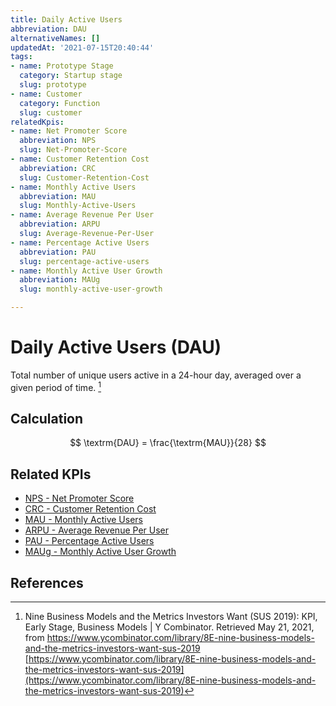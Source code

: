 ```yaml
---
title: Daily Active Users
abbreviation: DAU
alternativeNames: []
updatedAt: '2021-07-15T20:40:44'
tags:
- name: Prototype Stage
  category: Startup stage
  slug: prototype
- name: Customer
  category: Function
  slug: customer
relatedKpis:
- name: Net Promoter Score
  abbreviation: NPS
  slug: Net-Promoter-Score
- name: Customer Retention Cost
  abbreviation: CRC
  slug: Customer-Retention-Cost
- name: Monthly Active Users
  abbreviation: MAU
  slug: Monthly-Active-Users
- name: Average Revenue Per User
  abbreviation: ARPU
  slug: Average-Revenue-Per-User
- name: Percentage Active Users
  abbreviation: PAU
  slug: percentage-active-users
- name: Monthly Active User Growth
  abbreviation: MAUg
  slug: monthly-active-user-growth

---
```


# Daily Active Users (DAU)

Total number of unique users active in a 24-hour day, averaged over a given period of time. [^1]

## Calculation

$$
\textrm{DAU} = \frac{\textrm{MAU}}{28}
$$



## Related KPIs

- [NPS - Net Promoter Score](/en/kpis/Net-Promoter-Score)
- [CRC - Customer Retention Cost](/en/kpis/Customer-Retention-Cost)
- [MAU - Monthly Active Users](/en/kpis/Monthly-Active-Users)
- [ARPU - Average Revenue Per User](/en/kpis/Average-Revenue-Per-User)
- [PAU - Percentage Active Users](/en/kpis/percentage-active-users)
- [MAUg - Monthly Active User Growth](/en/kpis/monthly-active-user-growth)

## References

[^1]:  Nine Business Models and the Metrics Investors Want (SUS 2019): KPI, Early Stage, Business Models | Y Combinator. Retrieved May 21, 2021, from https://www.ycombinator.com/library/8E-nine-business-models-and-the-metrics-investors-want-sus-2019 [https://www.ycombinator.com/library/8E-nine-business-models-and-the-metrics-investors-want-sus-2019](https://www.ycombinator.com/library/8E-nine-business-models-and-the-metrics-investors-want-sus-2019)
